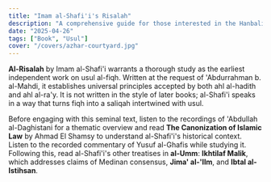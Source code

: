 ```yaml
---
title: "Imam al-Shafi'i's Risalah"
description: "A comprehensive guide for those interested in the Hanbali madhhab, outlining key study texts and supplementary works across fiqh, usul al-fiqh, usul al-din, and other subjects."
date: "2025-04-26"
tags: ["Book", "Usul"]
cover: "/covers/azhar-courtyard.jpg"
---
```


**Al-Risalah** by Imam al-Shafi'i warrants a thorough study as the earliest independent work on usul al-fiqh. Written at the request of 'Abdurrahman b. al-Mahdi, it establishes universal principles accepted by both ahl al-hadith and ahl al-ra'y. It is not written in the style of later books; al-Shafi'i speaks in a way that turns fiqh into a saliqah intertwined with usul.

Before engaging with this seminal text, listen to the recordings of 'Abdullah al-Daghistani for a thematic overview and read **The Canonization of Islamic Law** by Ahmad El Shamsy to understand al-Shafi'i's historical context. Listen to the recorded commentary of Yusuf al-Ghafis while studying it. Following this, read al-Shafi'i's other treatises in **al-Umm**: **Ikhtilaf Malik**, which addresses claims of Medinan consensus, **Jima' al-'Ilm**, and **Ibtal al-Istihsan**.
